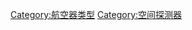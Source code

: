 {{Commons category|Extraterrestrial aircraft}}

[[Category:航空器类型|Category:航空器类型]]
[[Category:空间探测器|Category:空间探测器]]